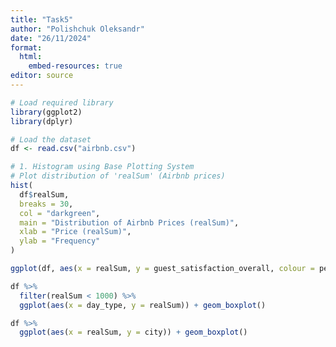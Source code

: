 ---
title: "Task5"
author: "Polishchuk Oleksandr"
date: "26/11/2024"
format:
  html:
    embed-resources: true
editor: source
---

```{r}
# Load required library
library(ggplot2)
library(dplyr)

# Load the dataset
df <- read.csv("airbnb.csv")
```

```{r}
# 1. Histogram using Base Plotting System
# Plot distribution of 'realSum' (Airbnb prices)
hist(
  df$realSum,
  breaks = 30,
  col = "darkgreen",
  main = "Distribution of Airbnb Prices (realSum)",
  xlab = "Price (realSum)",
  ylab = "Frequency"
)
```
```{r}
ggplot(df, aes(x = realSum, y = guest_satisfaction_overall, colour = person_capacity)) + geom_point()
```

```{r}
df %>% 
  filter(realSum < 1000) %>% 
  ggplot(aes(x = day_type, y = realSum)) + geom_boxplot()
```
```{r}
df %>% 
  ggplot(aes(x = realSum, y = city)) + geom_boxplot()
```

